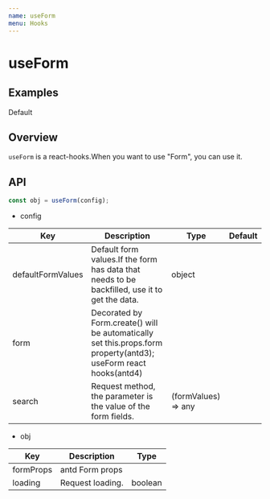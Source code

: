 ```yaml
---
name: useForm
menu: Hooks
---
```




# useForm

## Examples

Default
<Example name="sunflower-antd-form/Example1" />

## Overview

`useForm` is a react-hooks.When you want to use "Form", you can use it.


## API

```jsx
const obj = useForm(config);
```

- config

<table>
  <thead>
    <tr>
      <th>Key</th>
      <th>Description</th>
      <th>Type</th>
      <th>Default</th>
    </tr>
  </thead>
  <tbody>
    <tr>
      <td>defaultFormValues</td>
      <td>Default form values.If the form has data that needs to be backfilled, use it to get the data.</td>
      <td>object</td>
      <td dangerouslySetInnerHTML={{__html: '{}'}}></td>
    </tr>
    <tr>
      <td>form</td>
      <td>Decorated by Form.create() will be automatically set this.props.form property(antd3); useForm react hooks(antd4)</td>
      <td></td>
      <td></td>
    </tr>
    <tr>
      <td>search</td>
      <td>Request method, the parameter is the value of the form fields.</td>
      <td>(formValues) => any</td>
      <td></td>
    </tr>
  </tbody>
</table>


- obj

<table>
  <thead>
    <tr>
      <th>Key</th>
      <th>Description</th>
      <th>Type</th>
    </tr>
  </thead>
  <tbody>
    <tr>
      <td>formProps</td>
      <td>antd Form props</td>
      <td></td>
    </tr>
     <tr>
      <td>loading</td>
      <td>Request loading.</td>
      <td>boolean</td>
    </tr>
  </tbody>
</table>